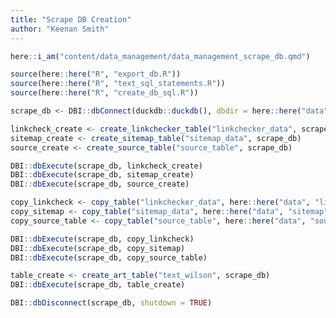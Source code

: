 ---
title: "Scrape DB Creation"
author: "Keenan Smith"
---

```{r}
here::i_am("content/data_management/data_management_scrape_db.qmd")

source(here::here("R", "export_db.R"))
source(here::here("R", "text_sql_statements.R"))
source(here::here("R", "create_db_sql.R"))

scrape_db <- DBI::dbConnect(duckdb::duckdb(), dbdir = here::here("data","scrape_db","scrape_wilson.duckdb"))

linkcheck_create <- create_linkchecker_table("linkchecker_data", scrape_db)
sitemap_create <- create_sitemap_table("sitemap_data", scrape_db)
source_create <- create_source_table("source_table", scrape_db)

DBI::dbExecute(scrape_db, linkcheck_create)
DBI::dbExecute(scrape_db, sitemap_create)
DBI::dbExecute(scrape_db, source_create)

copy_linkcheck <- copy_table("linkchecker_data", here::here("data", "linkchecker", "linkchecker_data.csv"), scrape_db)
copy_sitemap <- copy_table("sitemap_data", here::here("data", "sitemap", "sitemap_data.csv"), scrape_db)
copy_source_table <- copy_table("source_table", here::here("data", "sources", "source_table.csv"), scrape_db)

DBI::dbExecute(scrape_db, copy_linkcheck)
DBI::dbExecute(scrape_db, copy_sitemap)
DBI::dbExecute(scrape_db, copy_source_table)

table_create <- create_art_table("text_wilson", scrape_db)
DBI::dbExecute(scrape_db, table_create)

DBI::dbDisconnect(scrape_db, shutdown = TRUE)
```


